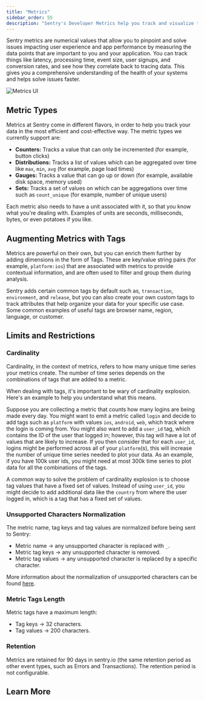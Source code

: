 ```yaml
---
title: "Metrics"
sidebar_order: 55
description: "Sentry's Developer Metrics help you track and visualize the data points you care about over time, making it easier to monitor your application health and identify issues."
---
```


<Include name="feature-stage-beta-metrics.mdx" />

Sentry metrics are numerical values that allow you to pinpoint and solve issues impacting user experience and app performance by measuring the data points that are important to you and your application. You can track things like latency, processing time, event size, user signups, and conversion rates, and see how they correlate back to tracing data. This gives you a comprehensive understanding of the health of your systems and helps solve issues faster.

![Metrics UI](./img/Index.png)

## Metric Types

Metrics at Sentry come in different flavors, in order to help you track your data in the most efficient and cost-effective way. The metric types we currently support are:

- **Counters:** Tracks a value that can only be incremented (for example, button clicks)
- **Distributions:** Tracks a list of values which can be aggregated over time like `max`, `min`, `avg` (for example, page load times)
- **Gauges:** Tracks a value that can go up or down (for example, available disk space, memory used)
- **Sets:** Tracks a set of values on which can be aggregations over time such as `count_unique` (for example, number of unique users)

Each metric also needs to have a unit associated with it, so that you know what you're dealing with. Examples of units are seconds, milliseconds, bytes, or even potatoes if you like.

## Augmenting Metrics with Tags

Metrics are powerful on their own, but you can enrich them further by adding dimensions in the form of Tags. These are key/value string pairs (for example, `platform:ios`) that are associated with metrics to provide contextual information, and are often used to filter and group them during analysis.

Sentry adds certain common tags by default such as, `transaction`, `environment`, and `release`, but you can also create your own custom tags to track attributes that help organize your data for your specific use case. Some common examples of useful tags are browser name, region, language, or customer.

## Limits and Restrictions

### Cardinality

Cardinality, in the context of metrics, refers to how many unique time series your metrics create. The number of time series depends on the combinations of tags that are added to a metric.

When dealing with tags, it's important to be wary of cardinality explosion. Here's an example to help you understand what this means.

Suppose you are collecting a metric that counts how many logins are being made every day. You might want to emit a metric called `login` and decide to add tags such as `platform` with values `ios`, `android`, `web`, which track where the login is coming from. You might also want to add a `user_id` tag, which contains the ID of the user that logged in; however, this tag will have a lot of values that are likely to increase. If you then consider that for each `user_id`, logins might be performed across all of your `platform`(s), this will increase the number of unique time series needed to plot your data. As an example, if you have 100k user ids, you might need at most 300k time series to plot data for all the combinations of the tags.

A common way to solve the problem of cardinality explosion is to choose tag values that have a fixed set of values. Instead of using `user_id`, you might decide to add additional data like the `country` from where the user logged in, which is a tag that has a fixed set of values.

### Unsupported Characters Normalization

The metric name, tag keys and tag values are normalized before being sent to Sentry:
- Metric name -> any unsupported character is replaced with `_`.
- Metric tag keys -> any unsupported character is removed.
- Metric tag values -> any unsupported character is replaced by a specific character.

More information about the normalization of unsupported characters can be found [here](https://develop.sentry.dev/sdk/metrics/#normalization).

### Metric Tags Length

Metric tags have a maximum length:
- Tag keys -> 32 characters.
- Tag values -> 200 characters.

### Retention

Metrics are retained for 90 days in sentry.io (the same retention period as other event types, such as Errors and Transactions). The retention period is not configurable.

## Learn More

<PageGrid />
